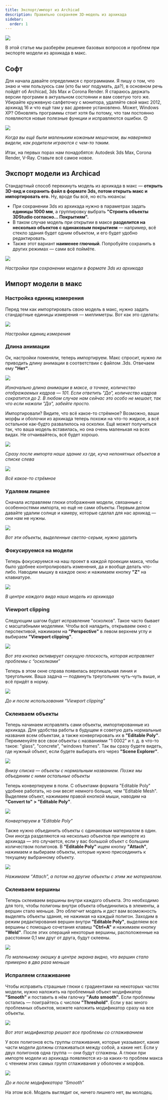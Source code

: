 ```yaml
---
title: Экспорт/импорт из Archicad
description: Правильно сохраняем 3D-модель из архикада
sidebar:
  order: 1
---
```


![](./img/export-import/cover.jpg)

В этой статье мы разберём решение базовых вопросов и проблем при экспорте модели из архикада в макс.

## Софт

Для начала давайте определимся с программами. Я пишу о том, что знаю и чем пользуюсь сам (кто бы мог подумать, да?), в основном речь пойдёт об Archicad, 3ds Max и Corona Render. 
Я стараюсь держать версии программ в актуальном состоянии и вам советую того же. Убирайте кружевную салфеточку с монитора, удаляйте свой макс 2012, архикад 16 и что ещё там у вас древнее установлено. 
Может, Windows XP? Обновлять программы стоит хотя бы потому, что там постоянно появляются новые полезные функции и исправляются ошибки. 😊

[![](./img/export-import/001.jpg)](https://ru.wikipedia.org/wiki/Midnight_Commander)

_Когда вы ещё были маленьким кожаным мешочком, вы наверняка видели, как родители играются с чем-то таким._

Итак, на первых порах нам понадобятся: Autodesk 3ds Max, Corona Render, V-Ray. Ставьте всё самое новое.

## Экспорт модели из Archicad

Стандартный способ перекинуть модель из архикада в макс — **открыть 3D-вид и сохранить файл в формате 3ds, потом открыть макс и импортировать его.** Ну, вроде бы всё, но есть нюансы:

- При сохранении 3ds из архикада нужно в параметрах задать **единицы 1000 мм**, а группировку выбрать **"Строить объекты 3DStudio согласно… Покрытиям".**  
- В таком случае модель при открытии в максе **разделится на несколько объектов с одинаковым покрытием** — например, всё стекло здания будет одним объектом, и его будет удобно редактировать.  
- Также этот вариант **наименее глючный**. Попробуйте сохранить в других режимах — сами всё поймёте.


![](./img/export-import/002.jpg)

_Настройки при сохранении модели в формате 3ds из архикада_

## Импорт модели в макс

### Настройка единиц измерения

Перед тем как импортировать свою модель в макс, нужно задать стандартные единицы измерения — миллиметры. Вот как это сделать:

![](./img/export-import/003.jpg)

_Настройки единиц измерения_

### Длина анимации

Ок, настройки поменяли, теперь импортируем. Макс спросит, нужно ли приводить длину анимации в соответствии с файлом .3ds. Отвечаем ему **"Нет"**.

![](./img/export-import/004.jpg)

_Изначально длина анимации в максе, а точнее, количество отображаемых кадров — 101. Если ответить "Да", количество кадров сократится до 2. 
В любом случае нам сейчас это особо не мешает, так что если нажали "Да", забейте просто._

Импортировали? Видите, что всё какое-то стрёмное? Возможно, ваши морфы и оболочки из архикада теперь похожи на что-то жидкое, а всё остальное как-будто развалилось на осколки. 
Ещё может получиться так, что ваша модель вставилась, но она очень маленькая на всех видах. Не отчаивайтесь, всё будет хорошо.

[![](./img/export-import/005.jpg)](/img/archviz/export-import/005.jpg)

_Сразу после импорта наше здание хз где, куча непонятных объектов в списке слева_

[![](./img/export-import/006.jpg)](/img/archviz/export-import/006.jpg)

_Всё какое-то стрёмное_

### Удаляем лишнее

Сначала исправляем глюки отображения модели, связанные с особенностями импорта, но ещё не сами объекты. Первым делом давайте удалим солнце и камеру, которые сделал для нас архикад — они нам не нужны.

[![](./img/export-import/007.jpg)](/img/archviz/export-import/007.jpg)

_Вот эти объекты, выделенные светло-серым, нужно удалить_

### Фокусируемся на модели

Теперь фокусируемся на наш проект в каждой проекции макса, чтобы было удобнее контролировать изменения, да и вообще делать что-либо. Наводим мышку в каждое окно и нажимаем кнопку **"Z"** на клавиатуре.

[![](./img/export-import/008.jpg)](/img/archviz/export-import/008.jpg)

_В центре каждого вида наша модель из архикада_

### Viewport clipping

Следующим шагом будет исправление "осколков". Такое часто бывает с масштабными моделями. 
Чтобы всё наладить, открываем окно с перспективой, нажимаем на **"Perspective"** в левом верхнем углу и выбираем **"Viewport clipping"**.

[![](./img/export-import/009.jpg)](/img/archviz/export-import/009.jpg)

_Вот эта кнопка активирует секущую плоскость, которая исправляет проблемы с “осколками”_

Теперь в этом окне справа появилась вертикальная линия и треугольник. Ваша задача — подвинуть треугольник чуть-чуть выше, и всё придёт в норму.

[![](./img/export-import/010.jpg)](/img/archviz/export-import/010.jpg)

_До и после использования “Viewport clipping”_

### Склеиваем объекты

Теперь начинаем исправлять сами объекты, импортированные из архикада. Для удобства работы в будущем я советую дать нормальные названия всем объектам, а также конвертировать их в **"Editable Poly"**. 
Переименуйте все свои объекты с названиями "1 0002" и т. д. в что-то такое: "glass", "concrete", "windows frames". Так вы сразу будете видеть, где нужный объект, если будете выбирать его через **"Scene Explorer"**.

[![](./img/export-import/011.jpg)](/img/archviz/export-import/011.jpg)

_Внизу списка — объекты с нормальным названием. Позже мы объединим с ними остальные объекты_

Теперь конвертируем в поли. С объектами формата "Editable Poly" удобнее работать, но они весят немного больше, чем "Editable Mesh". 
Выделяем объект, нажимаем правой кнопкой мыши, наводим на **"Convert to" > "Editable Poly"**.

[![](./img/export-import/012.jpg)](/img/archviz/export-import/012.jpg)

_Конвертируем в “Editable Poly”_

Также нужно объединить объекты с одинаковым материалом в один. Они иногда разделяются на несколько объектов при импорте из архикада — это случается, если у вас большой объект с большим количеством полигонов. 
В **"Editable Poly"** ищем кнопку **"Attach"**, нажимаем и выбираем объекты, которые нужно присоединить к текущему выбранному объекту.

[![](./img/export-import/013.jpg)](/img/archviz/export-import/013.jpg)

_Нажимаем “Attach”, а потом на другие объекты с этим же материалом._

### Склеиваем вершины

Теперь склеиваем вершины внутри каждого объекта. Это необходимо для того, чтобы полигоны внутри объекта объединились в элементы, а вершин стало меньше. 
Это облегчит модель и даст вам возможность выделять объекты здания, не нажимая на каждый полигон. 
Заходим в режим редактирования вершин внутри **"Editable Poly"**, выделяем все вершины с помощью сочетания клавиш **"Ctrl+A"** и нажимаем кнопку **"Weld"**. 
После этих операций некоторые вершины, расположенные на расстоянии 0,1 мм друг от друга, будут склеены.

[![](./img/export-import/014.jpg)](/img/archviz/export-import/014.jpg)

_По маленькому окошку в центре экрана видно, что вершин стало примерно в два раза меньше_

### Испраляем сглаживание

Чтобы исправить страшные глюки с градиентами на некоторых частях модели, нужно наложить на проблемный объект модификатор **"Smooth"** и поставить в нём галочку **"Auto smooth"**. 
Если проблемы остались — поиграйтесь с числом **"Threshold"**. Если у вас много проблемных объектов, можете наложить модификатор сразу на все объекты.

[![](./img/export-import/015.jpg)](/img/archviz/export-import/015.jpg)

_Вот этот модификатор решает все проблемы со сглаживанием_

У всех полигонов есть группы сглаживания, которые указывают, какие части модели должны сглаживаться между собой, а какие нет. 
Если у двух полигонов одна группа — они будут сглажены. 
А глюки при импорте модели из архикада появляются из-за каких-то проблем макса с чтением этих самых групп сглаживания у оболочек и морфов.

[![](./img/export-import/016.jpg)](/img/archviz/export-import/016.jpg)

_До и после модификатора “Smooth”_

На этом всё. Модель выглядит ок, ничего лишнего нет, вы молодец.